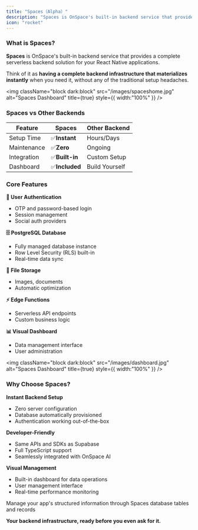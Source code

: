 ```yaml
---
title: "Spaces（Alpha）"
description: "Spaces is OnSpace's built-in backend service that provides comprehensive serverless infrastructure for your applications."
icon: "rocket"
---
```


### What is Spaces?

**Spaces** is OnSpace's built-in backend service that provides a complete serverless backend solution for your React Native applications.

Think of it as **having a complete backend infrastructure that materializes instantly** when you need it, without any of the traditional setup headaches.

<img
  className="block dark:block"
  src="/images/spaceshome.jpg"
  alt="Spaces Dashboard"
  title={true}
  style={{ width:"100%" }}
/>

### Spaces vs Other Backends

| Feature     | Spaces        | Other Backend  |
| ----------- | ------------- | -------------- |
| Setup Time  | ✅**Instant**  | Hours/Days     |
| Maintenance | ✅**Zero**     | Ongoing        |
| Integration | ✅**Built-in** | Custom Setup   |
| Dashboard   | ✅**Included** | Build Yourself |

### Core Features

**🔐 User Authentication**

- OTP and password-based login
- Session management
- Social auth providers

**🗄️ PostgreSQL Database**

- Fully managed database instance
- Row Level Security (RLS) built-in
- Real-time data sync

**📁 File Storage**

- Images, documents
- Automatic optimization

**⚡ Edge Functions**

- Serverless API endpoints
- Custom business logic

**📊 Visual Dashboard**

- Data management interface
- User administration

<img
  className="block dark:block"
  src="/images/dashboard.jpg"
  alt="Spaces Dashboard"
  title={true}
  style={{ width:"100%" }}
/>

### Why Choose Spaces?

**Instant Backend Setup**

- Zero server configuration
- Database automatically provisioned
- Authentication working out-of-the-box

**Developer-Friendly**

- Same APIs and SDKs as Supabase
- Full TypeScript support
- Seamlessly integrated with OnSpace AI

**Visual Management**

- Built-in dashboard for data operations
- User management interface
- Real-time performance monitoring

<CardGroup cols={2}>
  <Card title="Learn how to use dashboard" icon="database" href="https://docs.onspace.ai/features/dashboard">
    Manage your app's structured information through Spaces database tables and records
  </Card>
</CardGroup>

**Your backend infrastructure, ready before you even ask for it.**